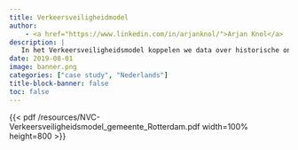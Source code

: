 ```yaml
---
title: Verkeersveiligheidmodel
author:
    - <a href="https://www.linkedin.com/in/arjanknol/">Arjan Knol</a>
description: |
   In het Verkeersveiligheidsmodel koppelen we data over historische ongevallen aan gegevens over de weg, over het verkeer en over de omgeving binnen de invloedsfeer van de (ongevals)locatie. Door gebruik te maken van een zelflerend algoritme ontstaat een model met een voorspellend karakter. Het model is voor het eerste gebruikt in de gemeente Rotterdam en wordt inmiddels door heel Nederland ingezet en doorontwikkeld. Meer informatie is te vinden op <a href="https://ongevalrisico.nl">ongevalrisico.nl</a>.
date: 2019-08-01
image: banner.png
categories: ["case study", "Nederlands"]
title-block-banner: false
toc: false
---
```


{{< pdf /resources/NVC-Verkeersveiligheidsmodel_gemeente_Rotterdam.pdf width=100% height=800 >}}